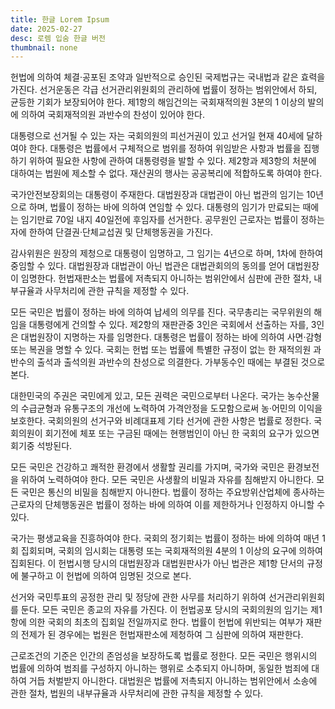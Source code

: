 ```yaml
---
title: 한글 Lorem Ipsum
date: 2025-02-27
desc: 로렘 입숨 한글 버전
thumbnail: none
---
```


헌법에 의하여 체결·공포된 조약과 일반적으로 승인된 국제법규는 국내법과 같은 효력을 가진다. 선거운동은 각급 선거관리위원회의 관리하에 법률이 정하는 범위안에서 하되, 균등한 기회가 보장되어야 한다. 제1항의 해임건의는 국회재적의원 3분의 1 이상의 발의에 의하여 국회재적의원 과반수의 찬성이 있어야 한다.

대통령으로 선거될 수 있는 자는 국회의원의 피선거권이 있고 선거일 현재 40세에 달하여야 한다. 대통령은 법률에서 구체적으로 범위를 정하여 위임받은 사항과 법률을 집행하기 위하여 필요한 사항에 관하여 대통령령을 발할 수 있다. 제2항과 제3항의 처분에 대하여는 법원에 제소할 수 없다. 재산권의 행사는 공공복리에 적합하도록 하여야 한다.

국가안전보장회의는 대통령이 주재한다. 대법원장과 대법관이 아닌 법관의 임기는 10년으로 하며, 법률이 정하는 바에 의하여 연임할 수 있다. 대통령의 임기가 만료되는 때에는 임기만료 70일 내지 40일전에 후임자를 선거한다. 공무원인 근로자는 법률이 정하는 자에 한하여 단결권·단체교섭권 및 단체행동권을 가진다.

감사위원은 원장의 제청으로 대통령이 임명하고, 그 임기는 4년으로 하며, 1차에 한하여 중임할 수 있다. 대법원장과 대법관이 아닌 법관은 대법관회의의 동의를 얻어 대법원장이 임명한다. 헌법재판소는 법률에 저촉되지 아니하는 범위안에서 심판에 관한 절차, 내부규율과 사무처리에 관한 규칙을 제정할 수 있다.

모든 국민은 법률이 정하는 바에 의하여 납세의 의무를 진다. 국무총리는 국무위원의 해임을 대통령에게 건의할 수 있다. 제2항의 재판관중 3인은 국회에서 선출하는 자를, 3인은 대법원장이 지명하는 자를 임명한다. 대통령은 법률이 정하는 바에 의하여 사면·감형 또는 복권을 명할 수 있다. 국회는 헌법 또는 법률에 특별한 규정이 없는 한 재적의원 과반수의 출석과 출석의원 과반수의 찬성으로 의결한다. 가부동수인 때에는 부결된 것으로 본다.

대한민국의 주권은 국민에게 있고, 모든 권력은 국민으로부터 나온다. 국가는 농수산물의 수급균형과 유통구조의 개선에 노력하여 가격안정을 도모함으로써 농·어민의 이익을 보호한다. 국회의원의 선거구와 비례대표제 기타 선거에 관한 사항은 법률로 정한다. 국회의원이 회기전에 체포 또는 구금된 때에는 현행범인이 아닌 한 국회의 요구가 있으면 회기중 석방된다.

모든 국민은 건강하고 쾌적한 환경에서 생활할 권리를 가지며, 국가와 국민은 환경보전을 위하여 노력하여야 한다. 모든 국민은 사생활의 비밀과 자유를 침해받지 아니한다. 모든 국민은 통신의 비밀을 침해받지 아니한다. 법률이 정하는 주요방위산업체에 종사하는 근로자의 단체행동권은 법률이 정하는 바에 의하여 이를 제한하거나 인정하지 아니할 수 있다.

국가는 평생교육을 진흥하여야 한다. 국회의 정기회는 법률이 정하는 바에 의하여 매년 1회 집회되며, 국회의 임시회는 대통령 또는 국회재적의원 4분의 1 이상의 요구에 의하여 집회된다. 이 헌법시행 당시의 대법원장과 대법원판사가 아닌 법관은 제1항 단서의 규정에 불구하고 이 헌법에 의하여 임명된 것으로 본다.

선거와 국민투표의 공정한 관리 및 정당에 관한 사무를 처리하기 위하여 선거관리위원회를 둔다. 모든 국민은 종교의 자유를 가진다. 이 헌법공포 당시의 국회의원의 임기는 제1항에 의한 국회의 최초의 집회일 전일까지로 한다. 법률이 헌법에 위반되는 여부가 재판의 전제가 된 경우에는 법원은 헌법재판소에 제청하여 그 심판에 의하여 재판한다.

근로조건의 기준은 인간의 존엄성을 보장하도록 법률로 정한다. 모든 국민은 행위시의 법률에 의하여 범죄를 구성하지 아니하는 행위로 소추되지 아니하며, 동일한 범죄에 대하여 거듭 처벌받지 아니한다. 대법원은 법률에 저촉되지 아니하는 범위안에서 소송에 관한 절차, 법원의 내부규율과 사무처리에 관한 규칙을 제정할 수 있다.
